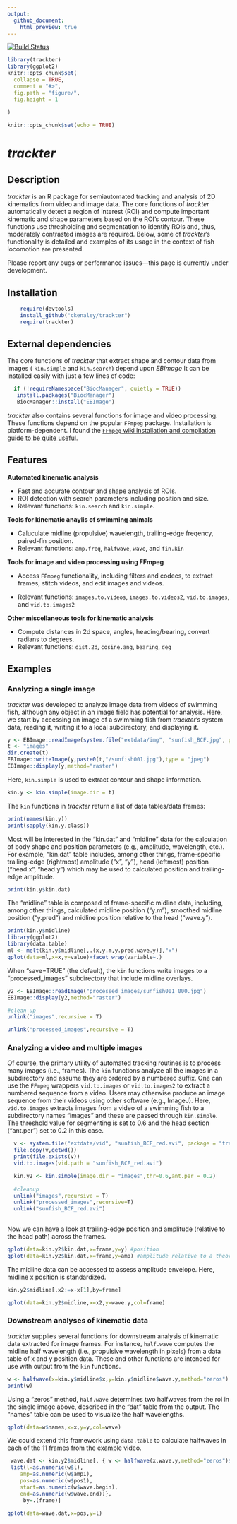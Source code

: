 ```yaml
---
output:
  github_document:
    html_preview: true
---
```


[![Build Status](https://travis-ci.com/ckenaley/trackter.svg?branch=master)](https://travis-ci.com/ckenaley/trackter)

<!-- README.md is generated from README.Rmd. Please edit that file -->

```r
library(trackter)
library(ggplot2)
knitr::opts_chunk$set(
  collapse = TRUE,
  comment = "#>",
  fig.path = "figure/",
  fig.height = 1
  
)
```


```r
knitr::opts_chunk$set(echo = TRUE)
```

# *trackter*

## Description

*trackter* is an R package for semiautomated tracking and analysis of 2D kinematics from video and image data. The core functions of *trackter* automatically detect a region of interest (ROI) and compute important kinematic and shape parameters based on the ROI's contour. These functions use thresholding and segmentation to identify ROIs and, thus, moderately contrasted images are required. Below, some of *trackter*'s functionality is detailed and examples of its usage in the context of fish locomotion are presented.


Please report any bugs or performance issues---this page is currently
under development.


## Installation


```r
    require(devtools)
    install_github("ckenaley/trackter")
    require(trackter)
```
    


## External dependencies

The core functions of *trackter* that extract shape and contour data from images ( `kin.simple` and `kin.search`) depend upon *EBImage* It can be installed easily with just a few lines of code: 

```r
  if (!requireNamespace("BiocManager", quietly = TRUE))
   install.packages("BiocManager")
   BiocManager::install("EBImage")
```

*trackter* also contains several functions for image and video processing. These functions depend on the popular `FFmpeg` package.
Installation is platform-dependent. I found the [`FFmpeg` wiki installation and compilation guide to be quite useful](https://trac.ffmpeg.org/wiki/CompilationGuide).

## Features

__Automated kinematic analysis__

* Fast and accurate contour and shape analysis of ROIs.
* ROI detection with search parameters including position and size.
* Relevant functions: `kin.search` and `kin.simple`.

__Tools for kinematic anaylis of swimming animals__

* Caluculate midline (propulsive) wavelength, trailing-edge freqency, paired-fin position.
* Relevant functions: `amp.freq`, `halfwave`, `wave`, and `fin.kin`

__Tools for image and video processing using FFmpeg__

* Access `FFmpeg` functionality, including filters and codecs, to extract frames, stitch videos, and edit images and videos.

* Relevant functions: `images.to.videos`, `images.to.videos2`, `vid.to.images`, and `vid.to.images2`

__Other miscellaneous tools for kinematic analysis__

* Compute distances in 2d space, angles, heading/bearing, convert radians to degrees.
* Relevant functions: `dist.2d`, `cosine.ang`, `bearing`, `deg`


## Examples

### Analyzing a single image

*trackter* was developed to analyze image data from videos of swimming fish, although any object in an image field has potential for analysis. Here, we start by accessing an image of a swimming fish from *trackter*'s system data, reading it, writing it to a local subdirectory, and displaying it.

```r
y <- EBImage::readImage(system.file("extdata/img", "sunfish_BCF.jpg", package = "trackter"))
t <- "images"
dir.create(t)
EBImage::writeImage(y,paste0(t,"/sunfish001.jpg"),type = "jpeg")
EBImage::display(y,method="raster")
```

Here, `kin.simple` is used to extract contour and shape information.

```r
kin.y <- kin.simple(image.dir = t)

```                

The `kin` functions in *trackter* return a list of data tables/data frames:
```r
print(names(kin.y))
print(sapply(kin.y,class))
```

Most will be interested in the "kin.dat" and "midline" data for the calculation of body shape and position parameters (e.g., amplitude, wavelength, etc.). For example, "kin.dat" table includes, among other things, frame-specific trailing-edge (rightmost) amplitude ("x", "y"), head (leftmost) position ("head.x", "head.y") which may be used to calculated position and trailing-edge amplitude.

```r
print(kin.y$kin.dat)
```

The "midline" table is composed of frame-specific midline data, including, among other things, calculated midline position ("y.m"), smoothed midline position ("y.pred") and midline position relative to the head ("wave.y").

```r

print(kin.y$midline)
library(ggplot2)
library(data.table)
ml <- melt(kin.y$midline[,.(x,y.m,y.pred,wave.y)],"x")
qplot(data=ml,x=x,y=value)+facet_wrap(variable~.)


```

When "save=TRUE" (the default), the `kin` functions write images to a "processed_images" subdirectory that include midline overlays.

```r

y2 <- EBImage::readImage("processed_images/sunfish001_000.jpg")
EBImage::display(y2,method="raster")

#clean up
unlink("images",recursive = T)

unlink("processed_images",recursive = T)

```


### Analyzing a video and multiple images

Of course, the primary utility of automated tracking routines is to process many images (i.e., frames). The `kin` functions analyze all the images in a subdirectory and assume they are ordered by a numbered suffix. One can use the `FFmpeg` wrappers `vid.to.images` or `vid.to.images2` to extract a numbered sequence from a video. Users may otherwise produce an image sequence from their videos using other software (e.g., ImageJ). Here, `vid.to.images` extracts images from a video of a swimming fish to a subdirectory names "images" and these are passed through `kin.simple`. The threshold value for segmenting is set to 0.6 and the head section ("ant.per") set to 0.2 in this case.

```r
  v <- system.file("extdata/vid", "sunfish_BCF_red.avi", package = "trackter")
  file.copy(v,getwd())
  print(file.exists(v))
  vid.to.images(vid.path = "sunfish_BCF_red.avi")  

  kin.y2 <- kin.simple(image.dir = "images",thr=0.6,ant.per = 0.2)
  
  #cleanup
  unlink("images",recursive = T)
  unlink("processed_images",recursive=T)
  unlink("sunfish_BCF_red.avi")
  
```

Now we can have a look at trailing-edge position and amplitude (relative to the head path) across the frames. 

```r
qplot(data=kin.y2$kin.dat,x=frame,y=y) #position
qplot(data=kin.y2$kin.dat,x=frame,y=amp) #amplitude relative to a theoretical midline established by head
```

The midline data can be accessed to assess amplitude envelope. Here, midline x position is standardized.

```r
kin.y2$midline[,x2:=x-x[1],by=frame]

qplot(data=kin.y2$midline,x=x2,y=wave.y,col=frame)
```


### Downstream analyses of kinematic data

*trackter* supplies several functions for downstream analysis of kinematic data extracted for image frames. For instance, `half.wave` computes the midline half wavelength (i.e., propulsive wavelength in pixels) from a data table of x and y position data. These and other functions are intended for use with output from the `kin` functions.

```r
w <- halfwave(x=kin.y$midline$x,y=kin.y$midline$wave.y,method="zeros")
print(w)
```
Using a "zeros" method, `half.wave` determines two halfwaves from the roi in the single image above, described in the "dat" table from the output. The "names" table can be used to visualize the half wavelengths.


```r
qplot(data=w$names,x=x,y=y,col=wave)
```

We could extend this framework using `data.table` to calculate halfwaves in each of the 11 frames from the example video.

```r
 wave.dat <- kin.y2$midline[, { w <- halfwave(x,wave.y,method="zeros")$dat;
 list(l=as.numeric(w$l),
 	amp=as.numeric(w$amp1),
 	pos=as.numeric(w$pos1),
 	start=as.numeric(w$wave.begin),
 	end=as.numeric(w$wave.end))},
	 by=.(frame)]

qplot(data=wave.dat,x=pos,y=l)
```

